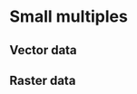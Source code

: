 # Small multiples {#multiples}

## Vector data

## Raster data

<!-- show how to add colors independently to each raster panel -->